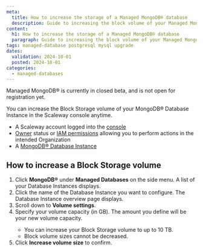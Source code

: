 ```yaml
---
meta:
  title: How to increase the storage of a Managed MongoDB® database
  description: Guide to increasing the block volume of your Managed MongoDB® Database Instance at Scaleway.
content:
  h1: How to increase the storage of a Managed MongoDB® database
  paragraph: Guide to increasing the block volume of your Managed MongoDB® Database Instance at Scaleway.
tags: managed-database postgresql mysql upgrade
dates:
  validation: 2024-10-01
  posted: 2024-10-01
categories:
  - managed-databases
---
```


<Message type="important">
Managed MongoDB® is currently in closed beta, and is not open for registration yet.
</Message>

You can increase the Block Storage volume of your MongoDB® Database Instance in the Scaleway console anytime.

<Macro id="requirements" />

- A Scaleway account logged into the [console](https://console.scaleway.com)
- [Owner](/identity-and-access-management/iam/concepts/#owner) status or [IAM permissions](/identity-and-access-management/iam/concepts/#permission) allowing you to perform actions in the intended Organization
- A [MongoDB® Database Instance](/managed-databases/mongodb/quickstart)


## How to increase a Block Storage volume

1. Click **MongoDB®** under **Managed Databases** on the side menu. A list of your Database Instances displays.
2. Click the name of the Database Instance you want to configure. The Database Instance overview page displays.
3. Scroll down to **Volume settings**.
4. Specify your volume capacity (in GB). The amount you define will be your new volume capacity.
    <Message type="important">
      - You can increase your Block Storage volume to up to 10 TB.
      - Block volume sizes cannot be decreased.
    </Message>
5. Click **Increase volume size** to confirm.
